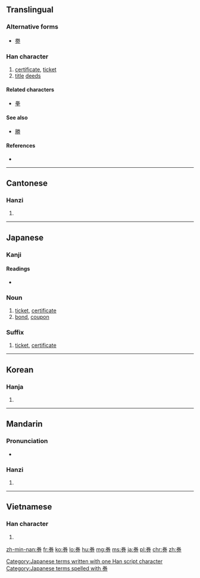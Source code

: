{{also|劵}}
==Translingual==
===Alternative forms===
* [[劵]]

===Han character===
{{Han char|rn=18|rad=刀|as=06|sn=8|four=9022<sub>7</sub>|canj=火手尸竹 (FQSH)|ids=⿱[[𠔉]][[刀]]}}

# [[certificate]], [[ticket]]
# [[title]] [[deed]]s

====Related characters====
* [[拳]]<!-- same phonetic:  -->

====See also====
* [[勝]] <!-- Not etymologically related though. -->

====References====
* {{Han ref|kx=0139.110|dkj=01966|dj=0316.020|hdz=10332.110|uh=5238|ud=21048|bh=A8E9|bd=43241}}

----

==Cantonese==

===Hanzi===
{{yue-hanzi|jyut=|y=hyun3}}

# {{defn|lang=yue|sort=刀06}}

----

==Japanese==

===Kanji===
{{ja-kanji|grade=5|rs=刀06}}

====Readings====
* {{ja-readings|on=[[けん]] (ken)|kun=[[わりふ]] (warifu), [[てがた]] (tegata)}}

===Noun===
{{ja-noun|k|hira=けん|rom=ken}}

# [[ticket]], [[certificate]]
# [[bond]], [[coupon]]

===Suffix===
{{ja-pos|k|suffix|hira=けん|rom=ken}} 

# [[ticket]], [[certificate]]

[[Category:Japanese terms written with one Han script character]]
[[Category:Japanese terms spelled with 券]]

----

==Korean==

===Hanja===
{{ko-hanja|hangeul=권|rv=gwon|mr=kwŏn}}

# {{defn|lang=ko|sort=刀06}}

----

==Mandarin==

===Pronunciation===
* {{audio|Zh-quàn.ogg|Audio}}

===Hanzi===
{{cmn-hanzi|pin=[[quàn]] ([[quan4]]), [[shā]] ([[sha1]])|wg=ch'üan<sup>4</sup>, sha<sup>1</sup>}}

# {{defn|lang=cmn|sort=刀06}}

----

==Vietnamese==

===Han character===
{{vi-hantu|[[khoán]]|rs=刀06}}

# {{defn|lang=vi|sort=刀06}}

[[zh-min-nan:券]]
[[fr:券]]
[[ko:券]]
[[lo:券]]
[[hu:券]]
[[mg:券]]
[[ms:券]]
[[ja:券]]
[[pl:券]]
[[chr:券]]
[[zh:券]]